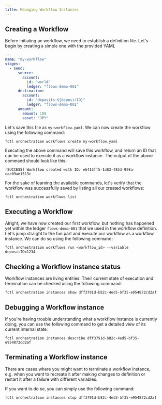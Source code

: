 ```yaml
---
title: Managing Workflow Instances
---
```

## Creating a Workflow

Before initiating an workflow, we need to establish a definition file. Let's begin by creating a simple one with the provided YAML

```yaml
---
name: "my-workflow"
stages:
  - send:
      source:
        account:
          id: "world"
          ledger: "flows-demo-001"
      destination:
        account:
          id: "deposits:${depositID}"
          ledger: "flows-demo-001"
      amount:
        amount: 100
        asset: "JPY"
```

Let's save this file as `my-workflow.yaml`. We can now create the workflow using the following command:

```shell
fctl orchestration workflows create my-workflow.yaml
```

Executing the above command will save this workflow, and return an ID that can be used to execute it as a workflow instance. The output of the above command should look like this:

```
[SUCCESS] Workflow created with ID: e6415ff5-1d83-4853-998a-cac09ae1513c
```

For the sake of learning the available commands, let's verify that the workflow was successfully saved by listing all our created workflows:

```shell
fctl orchestration workflows list
```

## Executing a Workflow

Alright; we have now created our first workflow, but nothing has happened yet within the ledger `flows-demo-001` that we used in the workflow definition. Let's jump straight to the fun part and execute our workflow as a workflow instance. We can do so using the following command:

```shell
fctl orchestration workflows run <workflow_id> --variable depositID=1234
```

## Checking a Workflow instance status

Workflow instances are living entities. Their current state of execution and termination can be checked using the following command:

```shell
fctl orchestration instances show dff3791d-b82c-4ed5-bf35-e954872cd2af
```

## Debugging a Workflow instance

If you're having trouble understanding what a workflow instance is currently doing, you can use the following command to get a detailed view of its current internal state:

```shell
fctl orchestration instances describe dff3791d-b82c-4ed5-bf35-e954872cd2af
```

## Terminating a Workflow instance

There are cases where you might want to terminate a workflow instance, e.g. when you want to recreate it after making changes to definition or restart it after a failure with different variables.

If you want to do so, you can simply use the following command:

```shell
fctl orchestration instances stop dff3791d-b82c-4ed5-bf35-e954872cd2af
```
